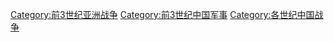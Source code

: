 [[Category:前3世纪亚洲战争|Category:前3世纪亚洲战争]]
[[Category:前3世纪中国军事|Category:前3世纪中国军事]]
[[Category:各世纪中国战争|Category:各世纪中国战争]]